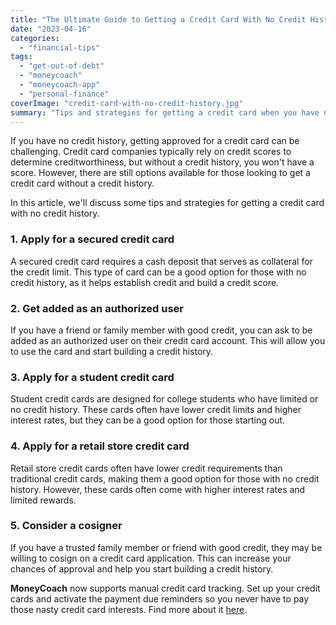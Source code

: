 ```yaml
---
title: "The Ultimate Guide to Getting a Credit Card With No Credit History"
date: "2023-04-16"
categories: 
  - "financial-tips"
tags: 
  - "get-out-of-debt"
  - "moneycoach"
  - "moneycoach-app"
  - "personal-finance"
coverImage: "credit-card-with-no-credit-history.jpg"
summary: "Tips and strategies for getting a credit card when you have no credit history."
---
```


If you have no credit history, getting approved for a credit card can be challenging. Credit card companies typically rely on credit scores to determine creditworthiness, but without a credit history, you won't have a score. However, there are still options available for those looking to get a credit card without a credit history. 

In this article, we'll discuss some tips and strategies for getting a credit card with no credit history.

### 1\. Apply for a secured credit card
A secured credit card requires a cash deposit that serves as collateral for the credit limit. This type of card can be a good option for those with no credit history, as it helps establish credit and build a credit score.
### 2\. Get added as an authorized user
If you have a friend or family member with good credit, you can ask to be added as an authorized user on their credit card account. This will allow you to use the card and start building a credit history.
### 3\. Apply for a student credit card
Student credit cards are designed for college students who have limited or no credit history. These cards often have lower credit limits and higher interest rates, but they can be a good option for those starting out.
### 4\. Apply for a retail store credit card
Retail store credit cards often have lower credit requirements than traditional credit cards, making them a good option for those with no credit history. However, these cards often come with higher interest rates and limited rewards.
### 5\. Consider a cosigner
If you have a trusted family member or friend with good credit, they may be willing to cosign on a credit card application. This can increase your chances of approval and help you start building a credit history.

**MoneyCoach** now supports manual credit card tracking. Set up your credit cards and activate the payment due reminders so you never have to pay those nasty credit card interests. Find more about it [here](/how-to-track-and-manage-credit-cards/).
